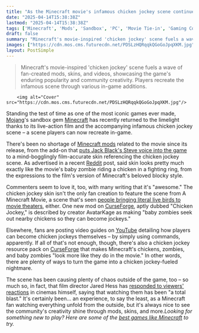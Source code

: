 ```yaml
---
title: "As the Minecraft movie's infamous chicken jockey scene continues going viral, creative fans are basking in the chaos with film-accurate skins and silly mods"
date: "2025-04-14T15:38:38Z"
lastmod: "2025-04-14T15:38:38Z"
tags: ['Minecraft', 'Mods', 'Sandbox', 'PC', 'Movie Tie-in', 'Gaming Community', 'Survival']
draft: false
summary: "Minecraft's movie-inspired 'chicken jockey' scene fuels a wave of fan-created mods, skins, and videos, showcasing the game's enduring popularity and community creativity.  Players recreate the infamous scene through various in-game additions."
images: ["https://cdn.mos.cms.futurecdn.net/PDSLzHQRqqkQGoGoJpqXKM.jpg"]
layout: PostSimple
---
```

> Minecraft's movie-inspired 'chicken jockey' scene fuels a wave of fan-created mods, skins, and videos, showcasing the game's enduring popularity and community creativity.  Players recreate the infamous scene through various in-game additions.


        <img alt="Cover" src="https://cdn.mos.cms.futurecdn.net/PDSLzHQRqqkQGoGoJpqXKM.jpg"/>
        
Standing the test of time as one of the most iconic games ever made, [<u>Mojang</u>](https://www.gamesradar.com/tag/mojang/)'s sandbox gem [<u>Minecraft</u>](https://www.gamesradar.com/minecraft-guide/) has recently returned to the limelight thanks to its live-action film and the accompanying infamous chicken jockey scene – a scene players can now recreate in-game.

There's been no shortage of [<u>Minecraft mods</u>](https://www.gamesradar.com/best-minecraft-mods/) related to the movie since its release, from the add-on that [<u>puts Jack Black's Steve voice into the game</u>](https://www.gamesradar.com/games/minecraft/minecraft-modder-uses-3-hours-of-my-life-that-ill-never-get-back-to-create-a-new-mod-that-gives-steve-jack-blacks-voice/) to a mind-bogglingly film-accurate skin referencing the chicken jockey scene. As advertised in a recent [<u>Reddit</u>](https://www.reddit.com/r/Minecraft/comments/1jyn3et/i_made_a_chicken_jockey_skin_more_exact_to_the/?utm_source=share&utm_medium=web3x&utm_name=web3xcss&utm_term=1&utm_content=share_button) post, said skin looks pretty much exactly like the movie's baby zombie riding a chicken in a fighting ring, from the expressions to the film's version of Minecraft's beloved blocky style.

Commenters seem to love it, too, with many writing that it's "awesome." The chicken jockey skin isn't the only fan creation to feature the scene from A Minecraft Movie, a scene that's seen [<u>people bringing literal live birds to movie theaters</u>](https://www.gamesradar.com/entertainment/adventure-movies/minecraft-screening-reactions-go-to-the-next-level-as-one-fan-takes-chicken-jockey-too-literally-and-brings-a-live-bird-to-a-movie-theater/), either. One new mod on [<u>CurseForge</u>](https://www.curseforge.com/minecraft/mc-mods/chicken-jockey), aptly dubbed "Chicken Jockey," is described by creator AvatarKage as making "baby zombies seek out nearby chickens so they can become jockeys."

Elsewhere, fans are posting video guides on [<u>YouTube</u>](https://www.youtube.com/shorts/L7V6cmTdNqM) detailing how players can become chicken jockeys themselves – by simply using commands, apparently. If all of that's not enough, though, there's also a chicken jockey resource pack on [<u>CurseForge</u>](https://www.curseforge.com/minecraft/texture-packs/movie-chicken-jockey) that makes Minecraft's chickens, zombies, and baby zombies "look more like they do in the movie." In other words, there are plenty of ways to turn the game into a chicken jockey-fueled nightmare.

The scene has been causing plenty of chaos outside of the game, too – so much so, in fact, that film director Jared Hess has [<u>responded to viewers' reactions</u>](https://www.gamesradar.com/entertainment/adventure-movies/a-minecraft-movie-director-defends-cinema-screening-chaos-no-ones-going-to-get-hurt-from-popcorn/) in cinemas himself, saying that watching them has been "a total blast." It's certainly been… an experience, to say the least, as a Minecraft fan watching everything unfold from the outside, but it's always nice to see the community's creativity shine through mods, skins, and more.*Looking for something new to play? Here are some of the *[<u><em>best games like Minecraft</em></u>](https://www.gamesradar.com/games/minecraft/16-years-after-minecraft-first-released-its-getting-a-modern-visual-upgrade-with-a-retro-lighting-trick-that-mojang-hasnt-seen-in-any-other-game/)* to try.*
        